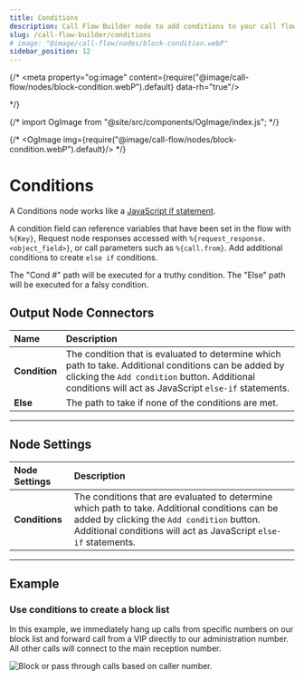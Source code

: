 ---
title: Conditions
description: Call Flow Builder node to add conditions to your call flow.
slug: /call-flow-builder/conditions
# image: "@image/call-flow/nodes/block-condition.webP"
sidebar_position: 12
---

{/* <head>
    <meta property="og:image" content={require("@image/call-flow/nodes/block-condition.webP").default} data-rh="true"/>
</head> */}

{/* import OgImage from "@site/src/components/OgImage/index.js"; */}

{/* <OgImage img={require("@image/call-flow/nodes/block-condition.webP").default}/> */}

# Conditions

A Conditions node works like a 
[JavaScript if statement](https://developer.mozilla.org/en-US/docs/Web/JavaScript/Guide/Control_flow_and_error_handling#if...else_statement). 

A condition field can reference variables that have been set in the flow with `%{Key}`, 
Request node responses accessed with `%{request_response.<object_field>}`,
or call parameters such as `%{call.from}`.
Add additional conditions to create `else if` conditions.

The "Cond #" path will be executed for a truthy condition. The "Else" path will be executed for a falsy condition.

## Output Node Connectors

| Name          | Description                                                                                                                                                                                                    |
|:--------------|:---------------------------------------------------------------------------------------------------------------------------------------------------------------------------------------------------------------|
| **Condition** | The condition that is evaluated to determine which path to take. Additional conditions can be added by clicking the `Add condition` button. Additional conditions will act as JavaScript `else-if` statements. |
| **Else**      | The path to take if none of the conditions are met.                                                                                                                                                            |

---

## Node Settings

| Node Settings  | Description                                                                                                                                                                                                      |
|:---------------|:-----------------------------------------------------------------------------------------------------------------------------------------------------------------------------------------------------------------|
| **Conditions** | The conditions that are evaluated to determine which path to take. Additional conditions can be added by clicking the `Add condition` button. Additional conditions will act as JavaScript `else-if` statements. |

---

## Example

### Use conditions to create a block list

In this example, we immediately hang up calls from specific numbers on our block list and forward call from a VIP directly to our administration number. 
All other calls will connect to the main reception number.


<Frame caption="Block or pass through calls based on caller number." ogImage>

![Block or pass through calls based on caller number.](@image/call-flow/nodes/block-condition.webP)

</Frame>
